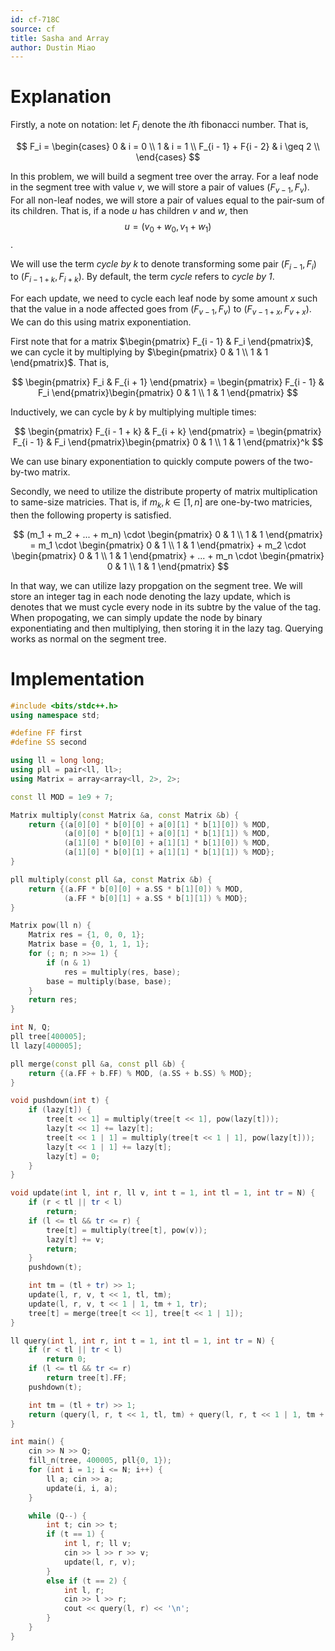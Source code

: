 ```yaml
---
id: cf-718C
source: cf
title: Sasha and Array
author: Dustin Miao
---
```


# Explanation

Firstly, a note on notation: let $F_i$ denote the $i$th fibonacci number. That is,

$$
F_i = 
\begin{cases} 
	0 & i = 0 \\ 
	1 & i = 1 \\
	F_{i - 1} + F{i - 2} & i \geq 2 \\
\end{cases}
$$

In this problem, we will build a segment tree over the array. For a leaf node in the segment tree with value $v$, we will store a pair of values $(F_{v - 1}, F_v)$. For all non-leaf nodes, we will store a pair of values equal to the pair-sum of its children. That is, if a node $u$ has children $v$ and $w$, then $$u = (v_0 + w_0, v_1 + w_1)$$. 

We will use the term _cycle by k_ to denote transforming some pair $(F_{i - 1}, F_i)$ to $(F_{i - 1 + k}, F_{i + k})$. By default, the term _cycle_ refers to _cycle by 1_.

For each update, we need to cycle each leaf node by some amount $x$ such that the value in a node affected goes from $(F_{v - 1}, F_v)$ to $(F_{v - 1 + x}, F_{v + x})$. We can do this using matrix exponentiation.

First note that for a matrix $\begin{pmatrix} F_{i - 1} & F_i \end{pmatrix}$, we can cycle it by multiplying by $\begin{pmatrix} 0 & 1 \\ 1 & 1 \end{pmatrix}$. That is,

$$
\begin{pmatrix} F_i & F_{i + 1} \end{pmatrix} = \begin{pmatrix} F_{i - 1} & F_i \end{pmatrix}\begin{pmatrix} 0 & 1 \\ 1 & 1 \end{pmatrix}
$$

Inductively, we can cycle by $k$ by multiplying multiple times:

$$
\begin{pmatrix} F_{i - 1 + k} & F_{i + k} \end{pmatrix} = \begin{pmatrix} F_{i - 1} & F_i \end{pmatrix}\begin{pmatrix} 0 & 1 \\ 1 & 1 \end{pmatrix}^k
$$

We can use binary exponentiation to quickly compute powers of the two-by-two matrix. 

Secondly, we need to utilize the distribute property of matrix multiplication to same-size matricies. That is, if $m_k, k \in [1, n]$ are one-by-two matricies, then the following property is satisfied. 

$$
(m_1 + m_2 + ... + m_n) \cdot \begin{pmatrix} 0 & 1 \\ 1 & 1 \end{pmatrix} = m_1 \cdot \begin{pmatrix} 0 & 1 \\ 1 & 1 \end{pmatrix} + m_2 \cdot \begin{pmatrix} 0 & 1 \\ 1 & 1 \end{pmatrix} + ... + m_n \cdot \begin{pmatrix} 0 & 1 \\ 1 & 1 \end{pmatrix}
$$

In that way, we can utilize lazy propgation on the segment tree. We will store an integer tag in each node denoting the lazy update, which is denotes that we must cycle every node in its subtre by the value of the tag. When propogating, we can simply update the node by binary exponentiating and then multiplying, then storing it in the lazy tag. Querying works as normal on the segment tree. 

# Implementation

<LanguageSection>

<CPPSection>

```cpp
#include <bits/stdc++.h>
using namespace std;

#define FF first
#define SS second

using ll = long long;
using pll = pair<ll, ll>;
using Matrix = array<array<ll, 2>, 2>;

const ll MOD = 1e9 + 7;

Matrix multiply(const Matrix &a, const Matrix &b) {
	return {(a[0][0] * b[0][0] + a[0][1] * b[1][0]) % MOD, 
			(a[0][0] * b[0][1] + a[0][1] * b[1][1]) % MOD,
			(a[1][0] * b[0][0] + a[1][1] * b[1][0]) % MOD,
			(a[1][0] * b[0][1] + a[1][1] * b[1][1]) % MOD};
}

pll multiply(const pll &a, const Matrix &b) {
	return {(a.FF * b[0][0] + a.SS * b[1][0]) % MOD, 
			(a.FF * b[0][1] + a.SS * b[1][1]) % MOD};
}

Matrix pow(ll n) { 
	Matrix res = {1, 0, 0, 1};
	Matrix base = {0, 1, 1, 1};
	for (; n; n >>= 1) {
		if (n & 1)
			res = multiply(res, base);
		base = multiply(base, base);
	}
	return res;
}

int N, Q;
pll tree[400005];
ll lazy[400005];

pll merge(const pll &a, const pll &b) {
	return {(a.FF + b.FF) % MOD, (a.SS + b.SS) % MOD};
}

void pushdown(int t) {
	if (lazy[t]) {
		tree[t << 1] = multiply(tree[t << 1], pow(lazy[t]));
		lazy[t << 1] += lazy[t];
		tree[t << 1 | 1] = multiply(tree[t << 1 | 1], pow(lazy[t]));
		lazy[t << 1 | 1] += lazy[t];
		lazy[t] = 0;
	}
}

void update(int l, int r, ll v, int t = 1, int tl = 1, int tr = N) {
	if (r < tl || tr < l)
		return;
	if (l <= tl && tr <= r) {
		tree[t] = multiply(tree[t], pow(v));
		lazy[t] += v;
		return;
	}
	pushdown(t);

	int tm = (tl + tr) >> 1;
	update(l, r, v, t << 1, tl, tm);
	update(l, r, v, t << 1 | 1, tm + 1, tr);
	tree[t] = merge(tree[t << 1], tree[t << 1 | 1]);
}

ll query(int l, int r, int t = 1, int tl = 1, int tr = N) {
	if (r < tl || tr < l)
		return 0;
	if (l <= tl && tr <= r)
		return tree[t].FF;
	pushdown(t);

	int tm = (tl + tr) >> 1;
	return (query(l, r, t << 1, tl, tm) + query(l, r, t << 1 | 1, tm + 1, tr)) % MOD;
}

int main() {
	cin >> N >> Q;
	fill_n(tree, 400005, pll{0, 1});
	for (int i = 1; i <= N; i++) {
		ll a; cin >> a;
		update(i, i, a);
	}

	while (Q--) {
		int t; cin >> t;
		if (t == 1) {
			int l, r; ll v;
			cin >> l >> r >> v;
			update(l, r, v);
		}
		else if (t == 2) {
			int l, r;
			cin >> l >> r;
			cout << query(l, r) << '\n';
		}
	}
}
```

</CPPSection>

</LanguageSection>
